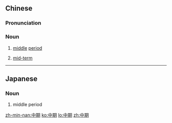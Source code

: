 ==Chinese==
{{zh-forms}}

===Pronunciation===
{{zh-pron
|m=zhōng期
|c=zung1 kei4
|h=pfs=chûng-khì
|mn=tiong-kî
|cat=n
}}

===Noun===
{{zh-noun}}

# [[middle]] [[period]]
# {{qualifier|as an attributive noun}} [[mid-term]]

----

==Japanese==
{{ja-kanjitab|ちゅう|き|yomi=o}}

===Noun===
{{ja-noun|ちゅうき}}

# middle period

[[zh-min-nan:中期]]
[[ko:中期]]
[[lo:中期]]
[[zh:中期]]